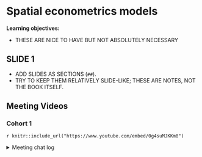 # Spatial econometrics models

**Learning objectives:**

- THESE ARE NICE TO HAVE BUT NOT ABSOLUTELY NECESSARY

## SLIDE 1 {-}

- ADD SLIDES AS SECTIONS (`##`).
- TRY TO KEEP THEM RELATIVELY SLIDE-LIKE; THESE ARE NOTES, NOT THE BOOK ITSELF.

## Meeting Videos {-}

### Cohort 1 {-}

`r knitr::include_url("https://www.youtube.com/embed/0g4suMJKKm8")`

<details>
<summary> Meeting chat log </summary>

```
00:04:44	kkim315:	start
00:38:52	kkim315:	end
00:40:32	kkim315:	https://www.spatialanalysisonline.com/
```
</details>
